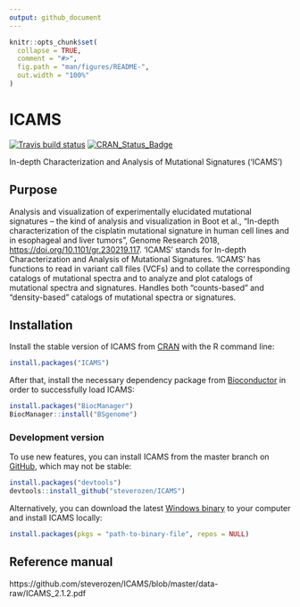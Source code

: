 ```yaml
---
output: github_document
---
```


<!-- README.md is generated from README.Rmd. Please edit that file -->

```r
knitr::opts_chunk$set(
  collapse = TRUE,
  comment = "#>",
  fig.path = "man/figures/README-",
  out.width = "100%"
)
```
# ICAMS

<!-- badges: start -->

  [![Travis build status](https://travis-ci.com/steverozen/ICAMS.svg?branch=master)](https://travis-ci.com/steverozen/ICAMS)
  [![CRAN_Status_Badge](http://www.r-pkg.org/badges/version/ICAMS)](https://cran.r-project.org/package=ICAMS)

<!-- badges: end -->

In-depth Characterization and Analysis of Mutational Signatures ('ICAMS')

## Purpose

Analysis and visualization of experimentally elucidated mutational
    signatures -- the kind of analysis and visualization in Boot et al.,
    "In-depth characterization of the cisplatin mutational signature in 
    human cell lines and in esophageal and liver tumors", Genome Research 2018, 
    <https://doi.org/10.1101/gr.230219.117>. 'ICAMS' stands for In-depth Characterization 
    and Analysis of Mutational Signatures. 'ICAMS' has functions to read in 
    variant call files (VCFs) and to collate the corresponding catalogs of 
    mutational spectra and to analyze and plot catalogs of mutational spectra
    and signatures. Handles both "counts-based" and "density-based" catalogs
    of mutational spectra or signatures.

## Installation

Install the stable version of ICAMS from [CRAN](https://cran.r-project.org/) with the R command line:

``` r
install.packages("ICAMS")
```

After that, install the necessary dependency package
from [Bioconductor](https://www.bioconductor.org/) in order to successfully load ICAMS:

``` r
install.packages("BiocManager")
BiocManager::install("BSgenome")
```

### Development version

To use new features, you can install ICAMS from the master branch on [GitHub](https://github.com/), which may not be stable:

``` r
install.packages("devtools")
devtools::install_github("steverozen/ICAMS")
```
Alternatively, you can download the latest [Windows binary](https://raw.githubusercontent.com/steverozen/ICAMS/master/data-raw/source-code/windows-binary/ICAMS_2.1.2.zip) to your computer and install ICAMS locally:

``` r
install.packages(pkgs = "path-to-binary-file", repos = NULL)
```

## Reference manual

https://github.com/steverozen/ICAMS/blob/master/data-raw/ICAMS_2.1.2.pdf
